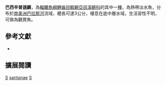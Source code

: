 {{Speciesbox 
| taxon = Simpsonichthys santanae
| image = Simpsonichthys santanae female.png
| image2 = Simpsonichthys santanae male.png
| status = NE
| status_system = IUCN3.1
| authority =  [[Shibatta|Shibatta]] & [[Garavello|Garavello]], 1992
| synonyms = *''Cynolebias santanae, Shibatta & Garavello, 1992''
}}
'''巴西辛普遜鱂'''，為[[輻鰭魚綱|輻鰭魚綱]][[鯉齒目|鯉齒目]][[鰕鱂亞目|鰕鱂亞目]][[溪鱂科|溪鱂科]]的其中一[[種|種]]，為熱帶淡水魚，分布於[[南美洲|南美洲]][[巴拉那河|巴拉那河]]流域，體長可達3公分，棲息在底中層水域，生活習性不明，可做為觀賞魚。

== 參考文獻 ==
*{{FishBase_species|genus=Simpsonichthys|species=santanae|year=2014|month=9}}

== 擴展閱讀 ==
{{refbegin}}
{{wikispecies-inline|Simpsonichthys santanae 巴西辛普遜鱂}}
{{refend}}
{{Taxonbar|from=Q5579861}}

[[Category:觀賞魚|S]]
[[Category:辛普遜鱂屬|santanae]]
[[Category:1992年描述的鱼类|S]]